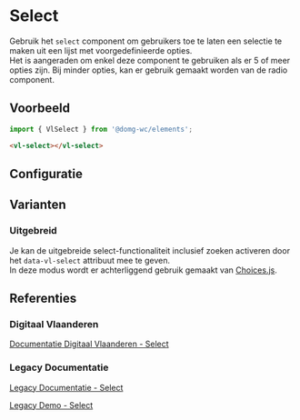 
# Select

Gebruik het `select` component om gebruikers toe te laten een selectie te maken uit een lijst met voorgedefinieerde
opties.<br/>
Het is aangeraden om enkel deze component te gebruiken als er 5 of meer opties zijn. Bij minder opties, kan er gebruik
gemaakt worden van de radio component.

## Voorbeeld

```js
import { VlSelect } from '@domg-wc/elements';
```

```html
<vl-select></vl-select>
```

<Canvas of={VlSelectStories.SelectDefault} />


## Configuratie

<ArgTypes of={VlSelectStories.SelectDefault} />


## Varianten

### Uitgebreid

Je kan de uitgebreide select-functionaliteit inclusief zoeken activeren door het `data-vl-select` attribuut mee te
geven.<br/>
In deze modus wordt er achterliggend gebruik gemaakt van [Choices.js](https://github.com/Choices-js/Choices).

<Canvas of={VlSelectStories.SelectExtended} />


## Referenties

### Digitaal Vlaanderen

[Documentatie Digitaal Vlaanderen - Select](https://overheid.vlaanderen.be/webuniversum/v3/documentation/forms/vl-ui-select)

### Legacy Documentatie

[Legacy Documentatie - Select](https://webcomponenten.omgeving.vlaanderen.be/doc/VlSelect.html)

[Legacy Demo - Select](https://webcomponenten.omgeving.vlaanderen.be/demo/vl-select.html)
